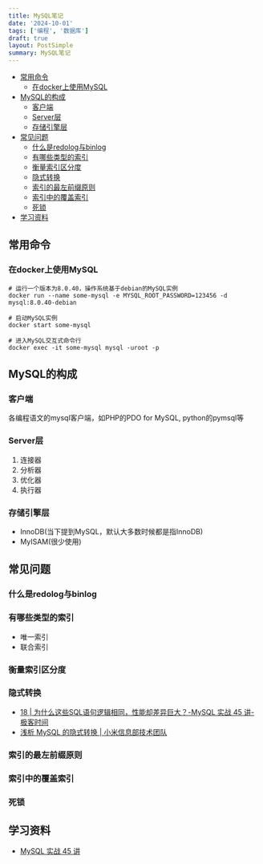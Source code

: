 ```yaml
---
title: MySQL笔记
date: '2024-10-01'
tags: ['编程', '数据库']
draft: true
layout: PostSimple
summary: MySQL笔记
---
```


- [常用命令](#常用命令)
  - [在docker上使用MySQL](#在docker上使用mysql)
- [MySQL的构成](#mysql的构成)
  - [客户端](#客户端)
  - [Server层](#server层)
  - [存储引擎层](#存储引擎层)
- [常见问题](#常见问题)
  - [什么是redolog与binlog](#什么是redolog与binlog)
  - [有哪些类型的索引](#有哪些类型的索引)
  - [衡量索引区分度](#衡量索引区分度)
  - [隐式转换](#隐式转换)
  - [索引的最左前缀原则](#索引的最左前缀原则)
  - [索引中的覆盖索引](#索引中的覆盖索引)
  - [死锁](#死锁)
- [学习资料](#学习资料)

## 常用命令

### 在docker上使用MySQL

```shell
# 运行一个版本为8.0.40，操作系统基于debian的MySQL实例
docker run --name some-mysql -e MYSQL_ROOT_PASSWORD=123456 -d mysql:8.0.40-debian

# 启动MySQL实例
docker start some-mysql

# 进入MySQL交互式命令行
docker exec -it some-mysql mysql -uroot -p
```

## MySQL的构成

### 客户端

各编程语文的mysql客户端，如PHP的PDO for MySQL, python的pymsql等

### Server层

1. 连接器
2. 分析器
3. 优化器
4. 执行器

### 存储引擎层

- InnoDB(当下提到MySQL，默认大多数时候都是指InnoDB)
- MyISAM(很少使用)

## 常见问题

### 什么是redolog与binlog

### 有哪些类型的索引

- 唯一索引
- 联合索引

### 衡量索引区分度

### 隐式转换

- [18 | 为什么这些SQL语句逻辑相同，性能却差异巨大？-MySQL 实战 45 讲-极客时间](https://time.geekbang.org/column/article/74059)
- [浅析 MySQL 的隐式转换 | 小米信息部技术团队](https://xiaomi-info.github.io/2019/12/24/mysql-implicit-conversion/)

### 索引的最左前缀原则

### 索引中的覆盖索引

### 死锁

## 学习资料

- [MySQL 实战 45 讲](https://time.geekbang.org/column/intro/100020801?tab=catalog)
